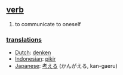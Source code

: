 == [[verb]] ==
# to communicate to oneself

=== [[translation]]s ===
*[[Dutch]]: [[denken]]
*[[Indonesian]]: [[pikir]]
*[[Japanese]]: [[考える]] (かんがえる, kan-gaeru)